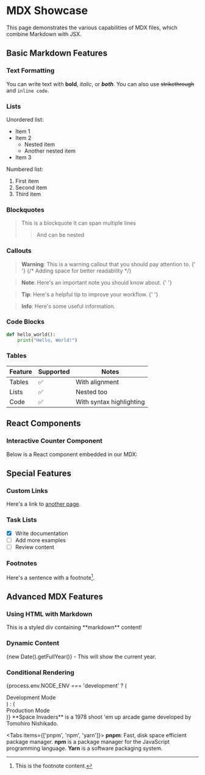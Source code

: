 # MDX Showcase

This page demonstrates the various capabilities of MDX files, which combine Markdown with JSX.

## Basic Markdown Features

### Text Formatting
You can write text with **bold**, *italic*, or ***both***. 
You can also use ~~strikethrough~~ and `inline code`.

### Lists
Unordered list:
- Item 1
- Item 2
  - Nested item
  - Another nested item
- Item 3

Numbered list:
1. First item
2. Second item
3. Third item

### Blockquotes
> This is a blockquote
> It can span multiple lines
>> And can be nested

### Callouts
> **Warning**: This is a warning callout that you should pay attention to.
{' '}
{/* Adding space for better readability */}

> **Note**: Here's an important note you should know about.
{' '}

> **Tip**: Here's a helpful tip to improve your workflow.
{' '}

> **Info**: Here's some useful information.

### Code Blocks
```python
def hello_world():
    print("Hello, World!")
```

### Tables
| Feature | Supported | Notes |
|---------|-----------|-------|
| Tables | ✅ | With alignment |
| Lists | ✅ | Nested too |
| Code | ✅ | With syntax highlighting |

## React Components


### Interactive Counter Component
Below is a React component embedded in our MDX:

<Counters />

## Special Features

### Custom Links
Here's a link to [another page](/advanced/satori).

### Task Lists
- [x] Write documentation
- [ ] Add more examples
- [ ] Review content

### Footnotes
Here's a sentence with a footnote[^1].

[^1]: This is the footnote content.

## Advanced MDX Features

### Using HTML with Markdown
<div style={{ padding: '1rem', backgroundColor: '#f0f0f0', borderRadius: '4px' }}>
  This is a styled div containing **markdown** content!
</div>

### Dynamic Content
{new Date().getFullYear()} - This will show the current year.

### Conditional Rendering
{process.env.NODE_ENV === 'development' ? (
  <div>Development Mode</div>
) : (
  <div>Production Mode</div>
)}



<Callout emoji="👾">
  **Space Invaders** is a 1978 shoot 'em up arcade game developed by Tomohiro
  Nishikado.
</Callout>


 
<Tabs items={['pnpm', 'npm', 'yarn']}>
  <Tab>**pnpm**: Fast, disk space efficient package manager.</Tab>
  <Tab>**npm** is a package manager for the JavaScript programming language.</Tab>
  <Tab>**Yarn** is a software packaging system.</Tab>
</Tabs>